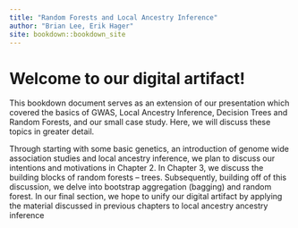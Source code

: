 ```yaml
--- 
title: "Random Forests and Local Ancestry Inference"
author: "Brian Lee, Erik Hager"
site: bookdown::bookdown_site
---
```


# Welcome to our digital artifact!

This bookdown document serves as an extension of our presentation which covered the basics of GWAS, Local Ancestry Inference, Decision Trees and Random Forests, and our small case study. Here, we will discuss these topics in greater detail.

Through starting with some basic genetics, an introduction of genome wide association studies and local ancestry inference, we plan to discuss our intentions and motivations in Chapter 2. In Chapter 3, we discuss the building blocks of random forests -- trees. Subsequently, building off of this discussion, we delve into bootstrap aggregation (bagging) and random forest. In our final section, we hope to unify our digital artifact by applying the material discussed in previous chapters to local ancestry ancestry inference


